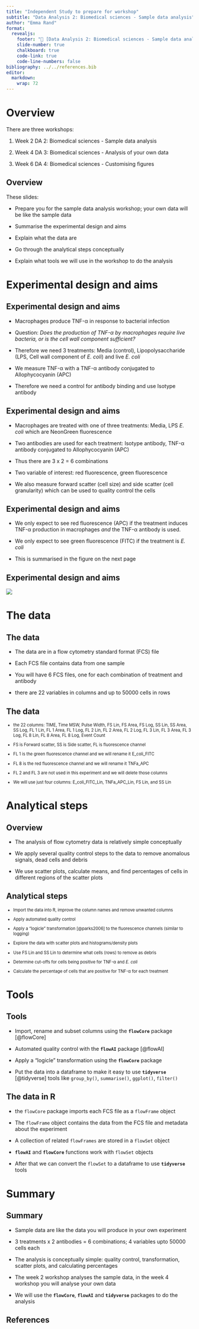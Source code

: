 ```yaml
---
title: "Independent Study to prepare for workshop"
subtitle: "Data Analysis 2: Biomedical sciences - Sample data analysis"
author: "Emma Rand"
format: 
  revealjs:
    footer: "🔗 [Data Analysis 2: Biomedical sciences - Sample data analysis](https://3mmarand.github.io/R4BABS/r4babs4/week-2/overview.html)"
    slide-number: true
    chalkboard: true
    code-link: true
    code-line-numbers: false
bibliography: ../../references.bib
editor: 
  markdown: 
    wrap: 72
---
```



# Overview

There are three workshops:

1.  Week 2 DA 2: Biomedical sciences - Sample data analysis

2.  Week 4 DA 3: Biomedical sciences - Analysis of your own data

3.  Week 6 DA 4: Biomedical sciences - Customising figures


## Overview

::: incremental
These slides:

-   Prepare you for the sample data analysis workshop; your own data 
    will be like the sample data

-   Summarise the experimental design and aims

-   Explain what the data are

-   Go through the analytical steps conceptually

-   Explain what tools we will use in the workshop to do the analysis
:::

# Experimental design and aims


## Experimental design and aims

::: incremental

-   Macrophages produce TNF-α in response to bacterial infection

-   Question: *Does the production of TNF-α by macrophages require live bacteria, or is the cell wall component sufficient?*
    
-   Therefore we need 3 treatments: Media (control), Lipopolysaccharide (LPS, Cell 
    wall component of *E. coli*) and live *E. coli* 

-   We measure TNF-α with a TNF-α antibody conjugated to Allophycocyanin (APC)

-   Therefore we need a control for antibody binding and use Isotype antibody

:::


## Experimental design and aims

::: incremental
-   Macrophages are treated with one of three treatments: Media,
    LPS  *E. coli* which are NeonGreen fluorescence

-   Two antibodies are used for each treatment: Isotype antibody, TNF-α antibody
    conjugated to Allophycocyanin (APC) 

-   Thus there are 3 x 2 = 6 combinations

-   Two variable of interest: red fluorescence, green fluorescence

-   We also measure forward scatter (cell size) and side scatter 
    (cell granularity) which can be used to quality control the cells
:::



## Experimental design and aims

-   We only expect to see red fluorescence (APC) if the treatment induces TNF-α 
production in macrophages *and* the TNF-α antibody is used.

-   We only expect to see green fluorescence (FITC) if the treatment is *E. coli*

-   This is summarised in the figure on the next page

## Experimental design and aims

![](images/66I-exp-des-TNF-α.png)


# The data

## The data

::: incremental

-   The data are in a flow cytometry standard format (FCS) file

-   Each FCS file contains data from one sample

-   You will have 6 FCS files, one for each combination of treatment
    and antibody
    
-   there are 22 variables in columns and up to 50000 cells in rows
:::


## The data

::: incremental
::: {style="font-size: 80%;"}
-   the 22 columns: TIME, Time MSW, Pulse Width,
    FS Lin, FS Area, FS Log, SS Lin, SS Area, SS Log, FL 1 Lin,
    FL 1 Area, FL 1 Log, FL 2 Lin, FL 2 Area, FL 2 Log, FL 3 Lin,
    FL 3 Area, FL 3 Log, FL 8 Lin, FL 8 Area, FL 8 Log, Event Count

-   FS is Forward scatter, SS is Side scatter, FL is fluorescence channel

-   FL 1 is the green fluorescence channel and we will rename it E_coli_FITC

-   FL 8 is the red fluorescence channel and we will rename it TNFa_APC

-   FL 2 and FL 3 are not used in this experiment and we will delete those columns

-   We will use just four columns: E_coli_FITC_Lin, TNFa_APC_Lin,
    FS Lin, and SS Lin

:::
:::

# Analytical steps

## Overview

::: incremental

-   The analysis of flow cytometry data is relatively simple conceptually

-   We apply several quality control steps to the data to remove anomalous 
    signals, dead cells and debris

-   We use scatter plots, calculate means, and find percentages of cells
    in different regions of the scatter plots

:::

## Analytical steps

::: incremental
::: {style="font-size: 80%;"}
-   Import the data into R, improve the column names and remove unwanted
    columns

-   Apply automated quality control

-   Apply a "logicle" transformation [@parks2006] to the fluorescence channels (similar to logging)

-   Explore the data with scatter plots and histograms/density plots

-   Use FS Lin and SS Lin to determine what cells (rows) to remove as debris

-   Determine cut-offs for cells being positive for TNF-α and *E. coli*

-   Calculate the percentage of cells that are positive for TNF-α for each treatment
:::
:::

# Tools

## Tools

::: incremental
   
-   Import, rename and subset columns using the **`flowCore`** package [@flowCore]

-   Automated quality control with the **`flowAI`** package [@flowAI]

-   Apply a "logicle" transformation using the **`flowCore`** package

-   Put the data into a dataframe to make it easy to use **`tidyverse`** [@tidyverse] tools like
    `group_by()`, `summarise()`, `ggplot()`, `filter()`

:::


## The data in R

::: incremental

-   the `flowCore` package imports each FCS file as a `flowFrame` object

-   The `flowFrame` object contains the data from the FCS file and
    metadata about the experiment

-   A collection of related `flowFrames` are stored in a `flowSet` object

-   **`flowAI`** and **`flowCore`** functions work with `flowSet` objects

-   After that we can convert the `flowSet` to a dataframe to use
    **`tidyverse`** tools
:::


# Summary

## Summary

-   Sample data are like the data you will produce in your own experiment

-   3 treatments x 2 antibodies = 6 combinations; 4 variables upto 50000 cells each

-   The analysis is conceptually simple: quality control, transformation, scatter plots, 
    and calculating percentages
    
-   The week 2 workshop analyses the sample data, in the week 4 workshop you will 
    analyse your own data
    
-   We will use the **`flowCore`**, **`flowAI`** and **`tidyverse`** packages to do the analysis

## References